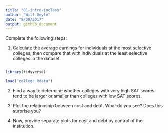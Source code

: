 ```yaml
---
title: "01-intro-inclass"
author: "Will Doyle"
date: "8/30/2017"
output: github_document
---
```

 
 Complete the following steps:

1. Calculate the average earnings for individuals at the most selective colleges, then compare that with individuals at the least selective colleges in the dataset. 
```r

```



```r
library(tidyverse)

load("college.Rdata")


```


2. Find a way to determine whether colleges with very high SAT scores tend to be larger or smaller than colleges with low SAT scores. 

3. Plot the relationship between cost and debt. What do you see? Does this surprise you?

4. Now, provide separate plots for cost and debt by control of the institution. 


